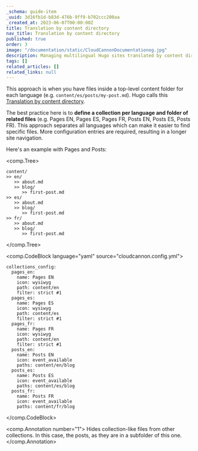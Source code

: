 ```yaml
---
_schema: guide-item
_uuid: 3d16fb1d-b83d-476b-9ff9-b702ccc200aa
_created_at: 2023-06-07T00:00:00Z
title: Translation by content directory
nav_title: Translation by content directory
published: true
order: 3
image: "/documentation/static/CloudCannonDocumentationog.jpg"
description: Managing multilingual Hugo sites translated by content directory/folder.
tags: []
related_articles: []
related_links: null
---
```

This approach is when you have files inside a top-level content folder for each language (e.g. `content/es/posts/my-post.md`).
Hugo calls this [Translation by content directory](https://gohugo.io/content-management/multilingual/#translation-by-content-directory).

The best practice here is to **define a collection per language and folder of related files** (e.g. Pages EN, Pages ES, Pages FR, Posts EN, Posts ES, Posts FR). This approach separates all languages which can make it easier to find specific files. More configuration entries are required, resulting in a longer site navigation.

Here's an example with Pages and Posts:

<comp.Tree>
```
content/
>> en/
   >> about.md
   >> blog/
      >> first-post.md
>> es/
   >> about.md
   >> blog/
      >> first-post.md
>> fr/
   >> about.md
   >> blog/
      >> first-post.md
```
</comp.Tree>

<comp.CodeBlock language="yaml" source="cloudcannon.config.yml">
```
collections_config:
  pages_en:
    name: Pages EN
    icon: wysiwyg
    path: content/en
    filter: strict #1
  pages_es:
    name: Pages ES
    icon: wysiwyg
    path: content/es
    filter: strict #1
  pages_fr:
    name: Pages FR
    icon: wysiwyg
    path: content/en
    filter: strict #1
  posts_en:
    name: Posts EN
    icon: event_available
    paths: content/en/blog
  posts_es:
    name: Posts ES
    icon: event_available
    paths: content/es/blog
  posts_fr:
    name: Posts FR
    icon: event_available
    paths: content/fr/blog
```
</comp.CodeBlock>

<comp.Annotation number="1">
  Hides collection-like files from other collections. In this case, the posts, as they are in a subfolder of this one.
</comp.Annotation>
